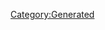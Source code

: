 {{Database/Costume/CostumeInfo
 |ID=375
 |DivaId=6
 |PrismCostumeId=45
 |Enabled=1
 |SkillId=0
 |EODICFLJAKO=False
 |AGBPBDODKBK=1
 |HMCOGDICFNB=1
 |LevelMax=0
 |HGBJODBCJDA=0
 |EGLDFPILJLG=0
 |GLEEPAFMPLO=False
 |IIELLEPEEFH=0
}}
[[Category:Generated]]
